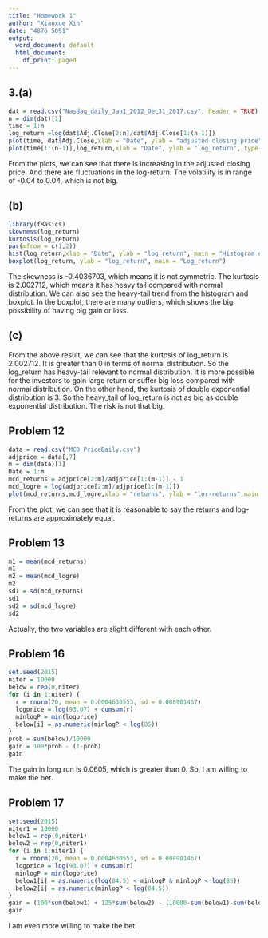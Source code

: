 ```yaml
---
title: "Homework 1"
author: "Xiaoxue Xin"
date: "4876 5091"
output:
  word_document: default
  html_document:
    df_print: paged
---
```

## 3.(a)
```r
dat = read.csv("Nasdaq_daily_Jan1_2012_Dec31_2017.csv", header = TRUE)
n = dim(dat)[1]
time = 1:n
log_return =log(dat$Adj.Close[2:n]/dat$Adj.Close[1:(n-1)])
plot(time, dat$Adj.Close,xlab = "Date", ylab = "adjusted closing price", type = 'l',main = "adjusted closing price")
plot(time[1:(n-1)],log_return,xlab = "Date", ylab = "log_return", type = 'l', main = "log_return")
```
From the plots, we can see that there is increasing in the adjusted closing price. And there are fluctuations in the log-return. The volatility is in range of -0.04 to 0.04, which is not big.

## (b)
```r
library(fBasics)
skewness(log_return)
kurtosis(log_return)
par(mfrow = c(1,2))
hist(log_return,xlab = "Date", ylab = "log_return", main = "Histogram of log_return")
boxplot(log_return, ylab = "log_return", main = "Log_return")
```
The skewness is -0.4036703, which means it is not symmetric. The kurtosis is 2.002712, which means it has heavy tail compared with normal distribution. We can also see the heavy-tail trend from the histogram and boxplot. In the boxplot, there are many outliers, which shows the big possibility of having big gain or loss. 

## (c)
From the above result, we can see that the kurtosis of log_return is 2.002712. It is greater than 0 in terms of normal distribution. So the log_return has heavy-tail relevant to normal distribution. It is more possible for the investors to gain large return or suffer big loss compared with normal distribution. On the other hand, the kurtosis of double exponential distribution is 3. So the heavy_tail of log_return is not as big as double exponential distribution. The risk is not that big.

## Problem 12
```r
data = read.csv("MCD_PriceDaily.csv")
adjprice = data[,7]
m = dim(data)[1]
Date = 1:m
mcd_returns = adjprice[2:m]/adjprice[1:(m-1)] - 1
mcd_logre = log(adjprice[2:m]/adjprice[1:(m-1)])
plot(mcd_returns,mcd_logre,xlab = "returns", ylab = "lor-returns",main = "log-returns against returns")
```
From the plot, we can see that it is reasonable to say the returns and log-returns are approximately equal.

## Problem 13

```r
m1 = mean(mcd_returns)
m1
m2 = mean(mcd_logre)
m2
sd1 = sd(mcd_returns)
sd1
sd2 = sd(mcd_logre)
sd2
```
Actually, the two variables are slight different with each other.

## Problem 16

```r
set.seed(2015)
niter = 10000
below = rep(0,niter)
for (i in 1:niter) {
  r = rnorm(20, mean = 0.0004630553, sd = 0.008901467)  
  logprice = log(93.07) + cumsum(r)
  minlogP = min(logprice)
  below[i] = as.numeric(minlogP < log(85))
}
prob = sum(below)/10000
gain = 100*prob - (1-prob)
gain
```
The gain in long run is 0.0605, which is greater than 0. So, I am willing to make the bet.

## Problem 17
```r
set.seed(2015)
niter1 = 10000
below1 = rep(0,niter1)
below2 = rep(0,niter1)
for (i in 1:niter1) {
  r = rnorm(20, mean = 0.0004630553, sd = 0.008901467)  
  logprice = log(93.07) + cumsum(r)
  minlogP = min(logprice)
  below1[i] = as.numeric(log(84.5) < minlogP & minlogP < log(85))
  below2[i] = as.numeric(minlogP < log(84.5))
}
gain = (100*sum(below1) + 125*sum(below2) - (10000-sum(below1)-sum(below2)))/10000
gain
```
I am even more willing to make the bet.
